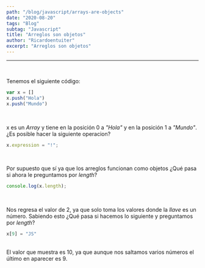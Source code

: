 ```yaml
---
path: "/blog/javascript/arrays-are-objects"
date: "2020-08-20"
tags: "Blog"
subtag: "Javascript"
title: "Arreglos son objetos"
author: "Ricardoentuiter"
excerpt: "Arreglos son objetos"
---
```


---
<br/>

Tenemos el siguiente código:

```javascript
var x = []
x.push("Hola")
x.push("Mundo")
```
<br/>

x es un *Array* y tiene en la posición 0 a *"Hola"* y en la posición 1 a *"Mundo"*. ¿Es posible hacer la siguiente operacion?

```javascript
x.expression = "!";
```
<br/>

Por supuesto que sí ya que los arreglos funcionan como objetos ¿Qué pasa si ahora le preguntamos por *length*?

```javascript
console.log(x.length); 
```
<br/>

Nos regresa el valor de 2, ya que solo toma los valores donde la *llave* es un número. Sabiendo esto ¿Qué pasa si hacemos lo siguiente y preguntamos por *length*?

```javascript
x[9] = "JS"
```
<br/>
El valor que muestra es 10, ya que aunque nos saltamos varios números el último en aparecer es 9.